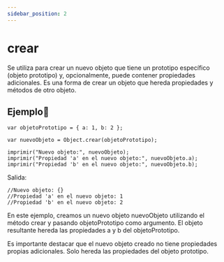 ```yaml
---
sidebar_position: 2
---
```



# crear

Se utiliza para crear un nuevo objeto que tiene un prototipo específico (objeto prototipo) y, opcionalmente, puede contener propiedades adicionales. Es una forma de crear un objeto que hereda propiedades y métodos de otro objeto.


## Ejemplo📝

```dummy
var objetoPrototipo = { a: 1, b: 2 };

var nuevoObjeto = Object.crear(objetoPrototipo);

imprimir("Nuevo objeto:", nuevoObjeto);
imprimir("Propiedad 'a' en el nuevo objeto:", nuevoObjeto.a);
imprimir("Propiedad 'b' en el nuevo objeto:", nuevoObjeto.b);
```
Salida:

```dummy
//Nuevo objeto: {}
//Propiedad 'a' en el nuevo objeto: 1
//Propiedad 'b' en el nuevo objeto: 2
```
En este ejemplo, creamos un nuevo objeto nuevoObjeto utilizando el método crear y pasando objetoPrototipo como argumento. El objeto resultante hereda las propiedades a y b del objetoPrototipo.

Es importante destacar que el nuevo objeto creado no tiene propiedades propias adicionales. Solo hereda las propiedades del objeto prototipo.